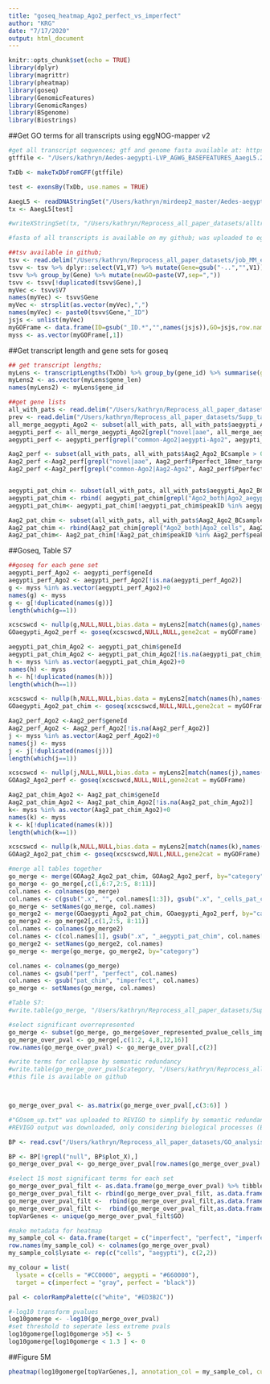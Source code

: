 ```yaml
---
title: "goseq_heatmap_Ago2_perfect_vs_imperfect"
author: "KRG"
date: "7/17/2020"
output: html_document
---
```


```r
knitr::opts_chunk$set(echo = TRUE)
library(dplyr)
library(magrittr)
library(pheatmap)
library(goseq)
library(GenomicFeatures)
library(GenomicRanges)
library(BSgenome)
library(Biostrings)
```

##Get GO terms for all transcripts using eggNOG-mapper v2 

```r
#get all transcript sequences; gtf and genome fasta available at: https://www.vectorbase.org/downloads 
gtffile <- "/Users/kathryn/Aedes-aegypti-LVP_AGWG_BASEFEATURES_AaegL5.2.gtf"

TxDb <- makeTxDbFromGFF(gtffile)

test <- exonsBy(TxDb, use.names = TRUE)

AaegL5 <- readDNAStringSet("/Users/kathryn/mirdeep2_master/Aedes-aegypti-LVP_AGWG_CHROMOSOMES_AaegL5_fixed.fa", format = "fasta", nrec=-1L)
tx <- AaegL5[test]

#writeXStringSet(tx, "/Users/kathryn/Reprocess_all_paper_datasets/alltranscripts.fa", format = "fasta")

#fasta of all transcripts is available on my github; was uploaded to eggNOG-mapper v2: http://eggnog-mapper.embl.de/

##tsv available in github; 
tsv <- read.delim("/Users/kathryn/Reprocess_all_paper_datasets/job_MM_e0ep_7ci_annotations.tsv", header = FALSE, sep ="\t",comment.char = "",skip = 4)
tsvv <- tsv %>% dplyr::select(V1,V7) %>% mutate(Gene=gsub("-..","",V1))
tsvv %>% group_by(Gene) %>% mutate(newGO=paste(V7,sep=","))
tsvv <- tsvv[!duplicated(tsvv$Gene),]
myVec <- tsvv$V7
names(myVec) <- tsvv$Gene
myVec <- strsplit(as.vector(myVec),",")
names(myVec) <- paste0(tsvv$Gene,"_ID")
jsjs <- unlist(myVec)
myGOFrame <- data.frame(ID=gsub("_ID.*","",names(jsjs)),GO=jsjs,row.names = NULL)
myss <- as.vector(myGOFrame[,1])
```

##Get transcript length and gene sets for goseq

```r
## get transcript lengths; 
myLens <- transcriptLengths(TxDb) %>% group_by(gene_id) %>% summarise(gene_len=median(tx_len))
myLens2 <- as.vector(myLens$gene_len)
names(myLens2) <- myLens$gene_id

##get gene lists
all_with_pats <- read.delim("/Users/kathryn/Reprocess_all_paper_datasets/Supp_tables/TableS3_final_rn3.txt", header = TRUE, sep="\t")
prev <- read.delim("/Users/kathryn/Reprocess_all_paper_datasets/Supp_tables/TableS3_final_rn2.txt", header = TRUE, sep="\t")
all_merge_aegypti_Ago2 <- subset(all_with_pats, all_with_pats$aegypti_Ago2_BCsample > 0)
aegypti_perf <- all_merge_aegypti_Ago2[grepl("novel|aae", all_merge_aegypti_Ago2$Pperfect_18mer_target),]
aegypti_perf <- aegypti_perf[grepl("common-Ago2|aegypti-Ago2", aegypti_perf$Pperfect_18mer_target),] #57

Aag2_perf <- subset(all_with_pats, all_with_pats$Aag2_Ago2_BCsample > 0)
Aag2_perf <-Aag2_perf[grepl("novel|aae", Aag2_perf$Pperfect_18mer_target),]
Aag2_perf <-Aag2_perf[grepl("common-Ago2|Aag2-Ago2", Aag2_perf$Pperfect_18mer_target),] #162


aegypti_pat_chim <- subset(all_with_pats, all_with_pats$aegypti_Ago2_BCsample > 0)
aegypti_pat_chim <- rbind( aegypti_pat_chim[grepl("Ago2_both|Ago2_aegypti", aegypti_pat_chim$top_smallRNA_chimera),], aegypti_pat_chim[grepl("Ago2_both|Ago2_aegypti", aegypti_pat_chim$Ptop_smallRNA),])
aegypti_pat_chim<- aegypti_pat_chim[!aegypti_pat_chim$peakID %in% aegypti_perf$peakID,] 

Aag2_pat_chim <- subset(all_with_pats, all_with_pats$Aag2_Ago2_BCsample > 0)
Aag2_pat_chim <- rbind(Aag2_pat_chim[grepl("Ago2_both|Ago2_cells", Aag2_pat_chim$top_smallRNA_chimera),], Aag2_pat_chim[grepl("Ago2_both|Ago2_cells", Aag2_pat_chim$Ptop_smallRNA),])
Aag2_pat_chim<- Aag2_pat_chim[!Aag2_pat_chim$peakID %in% Aag2_perf$peakID,]
```

##Goseq, Table S7

```r
##goseq for each gene set
aegypti_perf_Ago2 <- aegypti_perf$geneId
aegypti_perf_Ago2 <- aegypti_perf_Ago2[!is.na(aegypti_perf_Ago2)] 
g <- myss %in% as.vector(aegypti_perf_Ago2)+0
names(g) <- myss
g <- g[!duplicated(names(g))]
length(which(g==1))

xcscswcd <- nullp(g,NULL,NULL,bias.data = myLens2[match(names(g),names(myLens2),incomparables = 0)])
GOaegypti_Ago2_perf <- goseq(xcscswcd,NULL,NULL,gene2cat = myGOFrame)

aegypti_pat_chim_Ago2 <- aegypti_pat_chim$geneId
aegypti_pat_chim_Ago2 <- aegypti_pat_chim_Ago2[!is.na(aegypti_pat_chim_Ago2)] 
h <- myss %in% as.vector(aegypti_pat_chim_Ago2)+0
names(h) <- myss
h <- h[!duplicated(names(h))]
length(which(h==1))

xcscswcd <- nullp(h,NULL,NULL,bias.data = myLens2[match(names(h),names(myLens2),incomparables = 0)])
GOaegypti_Ago2_pat_chim <- goseq(xcscswcd,NULL,NULL,gene2cat = myGOFrame)

Aag2_perf_Ago2 <-Aag2_perf$geneId
Aag2_perf_Ago2 <- Aag2_perf_Ago2[!is.na(Aag2_perf_Ago2)] 
j <- myss %in% as.vector(Aag2_perf_Ago2)+0
names(j) <- myss
j <- j[!duplicated(names(j))]
length(which(j==1))

xcscswcd <- nullp(j,NULL,NULL,bias.data = myLens2[match(names(j),names(myLens2),incomparables = 0)])
GOAag2_Ago2_perf <- goseq(xcscswcd,NULL,NULL,gene2cat = myGOFrame)

Aag2_pat_chim_Ago2 <- Aag2_pat_chim$geneId
Aag2_pat_chim_Ago2 <- Aag2_pat_chim_Ago2[!is.na(Aag2_pat_chim_Ago2)] 
k<- myss %in% as.vector(Aag2_pat_chim_Ago2)+0
names(k) <- myss
k <- k[!duplicated(names(k))]
length(which(k==1)) 

xcscswcd <- nullp(k,NULL,NULL,bias.data = myLens2[match(names(k),names(myLens2),incomparables = 0)])
GOAag2_Ago2_pat_chim <- goseq(xcscswcd,NULL,NULL,gene2cat = myGOFrame)

#merge all tables together
go_merge <- merge(GOAag2_Ago2_pat_chim, GOAag2_Ago2_perf, by="category")
go_merge <- go_merge[,c(1,6:7,2:5, 8:11)]
col.names <- colnames(go_merge)
col.names <- c(gsub(".x", "", col.names[1:3]), gsub(".x", "_cells_pat_chim", col.names[4:7]),gsub(".y", "_cells_perf", col.names[8:11])) 
go_merge <- setNames(go_merge, col.names)
go_merge2 <- merge(GOaegypti_Ago2_pat_chim, GOaegypti_Ago2_perf, by="category")
go_merge2 <- go_merge2[,c(1,2:5, 8:11)]
col.names <- colnames(go_merge2)
col.names <- c(col.names[1], gsub(".x", "_aegypti_pat_chim", col.names[2:5]),gsub(".y", "_aegypti_perf", col.names[6:9])) 
go_merge2 <- setNames(go_merge2, col.names)
go_merge <- merge(go_merge, go_merge2, by="category")

col.names <- colnames(go_merge)
col.names <- gsub("perf", "perfect", col.names)
col.names <- gsub("pat_chim", "imperfect", col.names)
go_merge <- setNames(go_merge, col.names)

#Table S7:
#write.table(go_merge, "/Users/kathryn/Reprocess_all_paper_datasets/Supp_tables/Table_S7.txt", col.names = TRUE, row.names = FALSE, sep ="\t", quote = FALSE)

#select significant overrepresented 
go_merge <- subset(go_merge, go_merge$over_represented_pvalue_cells_imperfect <0.01 |  go_merge$over_represented_pvalue_cells_perfect < 0.01 |  go_merge$over_represented_pvalue_aegypti_imperfect < 0.01 | go_merge$over_represented_pvalue_aegypti_perfect <0.01 )
go_merge_over_pval <- go_merge[,c(1:2, 4,8,12,16)]
row.names(go_merge_over_pval) <- go_merge_over_pval[,c(2)]

#write terms for collapse by semantic redundancy
#write.table(go_merge_over_pval$category, "/Users/kathryn/Reprocess_all_paper_datasets/GO_analysis/GOsem_up.txt", col.names = FALSE, row.names = FALSE, sep = "\t", quote = FALSE) 
#this file is available on github



go_merge_over_pval <- as.matrix(go_merge_over_pval[,c(3:6)] )

#"GOsem_up.txt" was uploaded to REVIGO to simplify by semantic redundancy: http://revigo.irb.hr/ 
#REVIGO output was downloaded, only considering biological processes (BPs))

BP <- read.csv("/Users/kathryn/Reprocess_all_paper_datasets/GO_analysis/REVIGO_FINAL.csv", header = TRUE) #this file is available on my github

BP <- BP[!grepl("null", BP$plot_X),]
go_merge_over_pval <- go_merge_over_pval[row.names(go_merge_over_pval) %in% BP$description,] 

#select 15 most significant terms for each set
go_merge_over_pval_filt <- as.data.frame(go_merge_over_pval) %>% tibble::rownames_to_column("GO") %>% dplyr::top_n(-12, over_represented_pvalue_aegypti_perfect)
go_merge_over_pval_filt <- rbind(go_merge_over_pval_filt, as.data.frame(go_merge_over_pval) %>% tibble::rownames_to_column("GO") %>% dplyr::top_n(-12, over_represented_pvalue_aegypti_imperfect))
go_merge_over_pval_filt <-  rbind(go_merge_over_pval_filt,as.data.frame(go_merge_over_pval) %>% tibble::rownames_to_column("GO") %>% dplyr::top_n(-12, over_represented_pvalue_cells_imperfect))
go_merge_over_pval_filt <-  rbind(go_merge_over_pval_filt,as.data.frame(go_merge_over_pval) %>% tibble::rownames_to_column("GO") %>% dplyr::top_n(-12, over_represented_pvalue_cells_perfect))
topVarGenes <- unique(go_merge_over_pval_filt$GO)

#make metadata for heatmap
my_sample_col <- data.frame(target = c("imperfect", "perfect", "imperfect", "perfect"))
row.names(my_sample_col) <- colnames(go_merge_over_pval)
my_sample_col$lysate <- rep(c("cells", "aegypti"), c(2,2))

my_colour = list(
  lysate = c(cells = "#CC0000", aegypti = "#660000"),
  target = c(imperfect = "gray", perfect = "black"))

pal <- colorRampPalette(c("white", "#ED3B2C"))

#-log10 transform pvalues 
log10gomerge <- -log10(go_merge_over_pval)
#set threshold to seperate less extreme pvals
log10gomerge[log10gomerge >5] <- 5
log10gomerge[log10gomerge < 1.3 ] <- 0

```

##Figure 5M

```r
pheatmap(log10gomerge[topVarGenes,], annotation_col = my_sample_col, cutree_rows = 2, cutree_cols = 2, show_colnames = F, border_color = "grey60", treeheight_row = 0, treeheight_col =20, color = pal(255), fontsize_row = 6)
```
